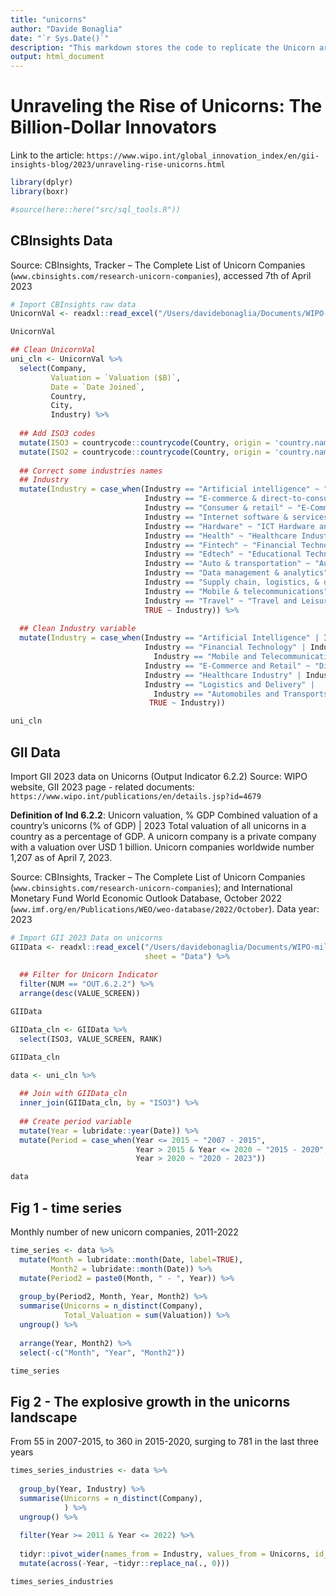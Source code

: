 ```yaml
---
title: "unicorns"
author: "Davide Bonaglia"
date: "`r Sys.Date()`"
description: "This markdown stores the code to replicate the Unicorn article"
output: html_document
---
```


# Unraveling the Rise of Unicorns: The Billion-Dollar Innovators

Link to the article: `https://www.wipo.int/global_innovation_index/en/gii-insights-blog/2023/unraveling-rise-unicorns.html`

```r

library(dplyr)
library(boxr)

#source(here::here("src/sql_tools.R"))
```

## CBInsights Data

Source: CBInsights, Tracker – The Complete List of Unicorn Companies (`www.cbinsights.com/research-unicorn-companies`), accessed 7th of April 2023

```r

# Import CBInsights raw data
UnicornVal <- readxl::read_excel("/Users/davidebonaglia/Documents/WIPO-milking-the-cow/Unicorns/Data/CB-Insights_Global-Unicorn-Club_2023.xlsx", skip = 2)

UnicornVal
```

```r

## Clean UnicornVal
uni_cln <- UnicornVal %>% 
  select(Company,
         Valuation = `Valuation ($B)`,
         Date = `Date Joined`,
         Country,
         City,
         Industry) %>% 
  
  ## Add ISO3 codes
  mutate(ISO3 = countrycode::countrycode(Country, origin = 'country.name', destination = 'iso3c')) %>% 
  mutate(ISO2 = countrycode::countrycode(Country, origin = 'country.name', destination = 'iso2c')) %>% 
  
  ## Correct some industries names
  ## Industry
  mutate(Industry = case_when(Industry == "Artificial intelligence" ~ "Artificial Intelligence",
                              Industry == "E-commerce & direct-to-consumer" ~ "E-Commerce and Retail",
                              Industry == "Consumer & retail" ~ "E-Commerce and Retail",
                              Industry == "Internet software & services" ~ "Software and ICT Services",
                              Industry == "Hardware" ~ "ICT Hardware and Electrical Equipment",
                              Industry == "Health" ~ "Healthcare Industry",
                              Industry == "Fintech" ~ "Financial Technology",
                              Industry == "Edtech" ~ "Educational Technology", 
                              Industry == "Auto & transportation" ~ "Automobiles and Transports",
                              Industry == "Data management & analytics" ~ "Big Data",
                              Industry == "Supply chain, logistics, & delivery" ~ "Logistics and Delivery",
                              Industry == "Mobile & telecommunications" ~ "Mobile and Telecommunications",
                              Industry == "Travel" ~ "Travel and Leisure",
                              TRUE ~ Industry)) %>% 
  
  ## Clean Industry variable 
  mutate(Industry = case_when(Industry == "Artificial Intelligence" | Industry == "Big Data" ~ "AI and Data Driven",
                              Industry == "Financial Technology" | Industry == "Software and ICT Services" | 
                                Industry == "Mobile and Telecommunications" | Industry == "Cybersecurity" ~ "Technology and Software",
                              Industry == "E-Commerce and Retail" ~ "Digital Sevices and Commerce",
                              Industry == "Healthcare Industry" | Industry == "Educational Technology" ~ "Healthcare and Education",
                              Industry == "Logistics and Delivery" | 
                                Industry == "Automobiles and Transports" ~ "Logistics and Transportation",
                               TRUE ~ Industry))

uni_cln
```

## GII Data

Import GII 2023 data on Unicorns (Output Indicator 6.2.2)
Source: WIPO website, GII 2023 page - related documents: `https://www.wipo.int/publications/en/details.jsp?id=4679`

**Definition of Ind 6.2.2**: Unicorn valuation, % GDP
Combined valuation of a country’s unicorns (% of GDP) | 2023
Total valuation of all unicorns in a country as a percentage of GDP. A unicorn company is a private company with a valuation over USD 1 billion. Unicorn companies worldwide number 1,207 as of April 7, 2023.

Source: CBInsights, Tracker – The Complete List of Unicorn Companies (`www.cbinsights.com/research-unicorn-companies`); and International Monetary Fund World Economic Outlook Database, October 2022 (`www.imf.org/en/Publications/WEO/weo-database/2022/October`). Data year: 2023

```r

# Import GII 2023 Data on unicorns
GIIData <- readxl::read_excel("/Users/davidebonaglia/Documents/WIPO-milking-the-cow/Unicorns/Data/GII 2023.xlsx", 
                              sheet = "Data") %>% 
  
  ## Filter for Unicorn Indicator
  filter(NUM == "OUT.6.2.2") %>% 
  arrange(desc(VALUE_SCREEN))

GIIData
```

```r

GIIData_cln <- GIIData %>% 
  select(ISO3, VALUE_SCREEN, RANK)

GIIData_cln
```

```r

data <- uni_cln %>% 
  
  ## Join with GIIData_cln
  inner_join(GIIData_cln, by = "ISO3") %>% 
  
  ## Create period variable
  mutate(Year = lubridate::year(Date)) %>%
  mutate(Period = case_when(Year <= 2015 ~ "2007 - 2015",
                            Year > 2015 & Year <= 2020 ~ "2015 - 2020",
                            Year > 2020 ~ "2020 - 2023")) 

data
```

## Fig 1 - time series

Monthly number of new unicorn companies, 2011-2022

```r

time_series <- data %>% 
  mutate(Month = lubridate::month(Date, label=TRUE),
         Month2 = lubridate::month(Date)) %>% 
  mutate(Period2 = paste0(Month, " - ", Year)) %>% 
  
  group_by(Period2, Month, Year, Month2) %>% 
  summarise(Unicorns = n_distinct(Company),
            Total_Valuation = sum(Valuation)) %>% 
  ungroup() %>% 
  
  arrange(Year, Month2) %>% 
  select(-c("Month", "Year", "Month2"))

time_series
```

## Fig 2 - The explosive growth in the unicorns landscape

From 55 in 2007-2015, to 360 in 2015-2020, surging to 781 in the last three years

```r

times_series_industries <- data %>% 
  
  group_by(Year, Industry) %>% 
  summarise(Unicorns = n_distinct(Company),
            ) %>% 
  ungroup() %>% 
  
  filter(Year >= 2011 & Year <= 2022) %>% 
  
  tidyr::pivot_wider(names_from = Industry, values_from = Unicorns, id_cols = Year) %>%
  mutate(across(-Year, ~tidyr::replace_na(., 0)))

times_series_industries
```






